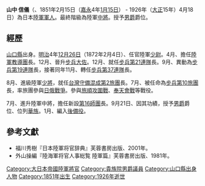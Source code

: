 '''山中 信儀'''（{{lang-ja|山中 信儀}}、1851年2月15日（[[嘉永_(日本)|嘉永]]4年[[正月十五|1月15日]]） - 1926年（[[大正|大正]]15年）4月18日）為日本[[大日本帝國陸軍|陸軍]][[軍人|軍人]]。最終階級為陸軍[[中將|中將]]。授予[[男爵|男爵]]爵位。

==經歷==
[[山口縣|山口縣]]出身。[[明治|明治]]4年[[十二月廿六|12月26日]]（1872年2月4日）、任官陸軍[[少尉|少尉]]。{{和暦|1893}}4月、擔任[[陸軍教導團|陸軍教導團]]長。{{和暦|1894}}12月、晉升[[步兵|步兵]][[大佐|大佐]]。{{和暦|1895}}12月、就任[[步兵第21連隊|步兵第21連隊]]長。{{和暦|1896}}9月、異動為[[步兵第19連隊|步兵第19連隊]]長，接著同年11月、轉任[[步兵第37連隊|步兵第37連隊]]長。

{{和暦|1899}}8月、進級陸軍[[少將|少將]]，就任[[台灣守備混成旅團#組成|台灣守備混成第2旅團]]長。{{和暦|1901}}7月、被任命為[[步兵第10旅團|步兵第10旅團]]長，率旅團參與[[日俄戰爭|日俄戰爭]]。參與[[旅順會戰|旅順攻圍戰]]、[[奉天會戰|奉天會戰]]等戰役。

{{和暦|1905}}7月、進升陸軍中將，擔任新設[[第16師團|第16師團]]長。{{和暦|1907}}9月21日、因其功績，授予[[男爵|男爵]]爵位、位列[[華族|華族]]。{{和暦|1913}}1月、編入[[役種|後備役]]。

==參考文獻==
{{refbegin}}
*福川秀樹『日本陸軍将官辞典』芙蓉書房出版、2001年。
*外山操編『陸海軍将官人事総覧 陸軍篇』芙蓉書房出版、1981年。
{{refend}}
{{DEFAULTSORT:Yamanaka Nobuyoshi}}
[[Category:大日本帝國陸軍將官|Category:大日本帝國陸軍將官]]
[[Category:貴族院男爵議員|Category:貴族院男爵議員]]
[[Category:山口縣出身人物|Category:山口縣出身人物]]
[[Category:1851年出生|Category:1851年出生]]
[[Category:1926年逝世|Category:1926年逝世]]